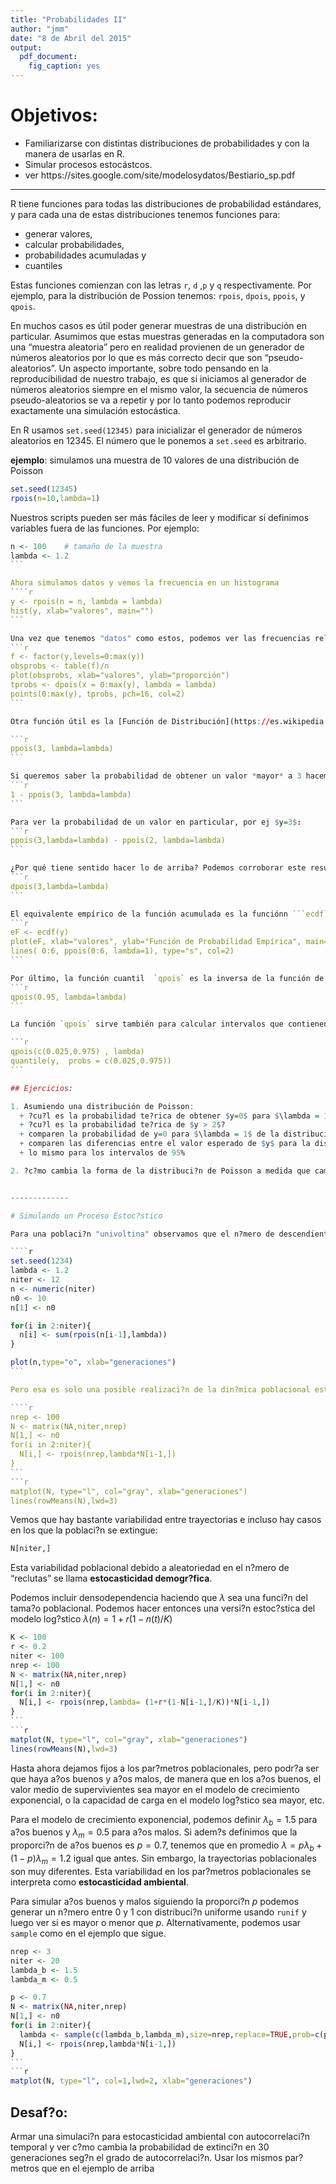 ```yaml
---
title: "Probabilidades II"
author: "jmm"
date: "8 de Abril del 2015"
output:
  pdf_document:
    fig_caption: yes
---
```


# Objetivos:

* Familiarizarse con distintas distribuciones de probabilidades y con la manera de usarlas en R. 
* Simular procesos estocástcos. 
* ver https://sites.google.com/site/modelosydatos/Bestiario_sp.pdf

----------  

R tiene funciones para todas las distribuciones de probabilidad estándares, y para cada una de estas distribuciones tenemos funciones para:

* generar valores, 
* calcular probabilidades, 
* probabilidades acumuladas y 
* cuantiles

Estas funciones comienzan con las letras `r`, `d` ,`p` y `q` respectivamente. Por ejemplo, para la distribución de Possion tenemos: `rpois`, `dpois`, `ppois`, y `qpois`.

En muchos casos es útil poder generar muestras de una distribución en particular.  Asumimos que estas muestras generadas en la computadora son una "muestra aleatoria" pero en realidad provienen de un generador de números aleatorios por lo que es más correcto decir que son "pseudo-aleatorios". Un aspecto importante, sobre todo pensando en la reproducibilidad de nuestro trabajo, es que si iniciamos al generador de números aleatorios siempre en el mismo valor, la secuencia de números pseudo-aleatorios se va a repetir y por lo tanto podemos reproducir exactamente una simulación estocástica.

En R usamos `set.seed(12345)` para inicializar el generador de números aleatorios en $12345$. El número que le ponemos a `set.seed` es arbitrario. 

**ejemplo**: simulamos una muestra de 10 valores de una distribución de Poisson
````r
set.seed(12345)
rpois(n=10,lambda=1)
````

Nuestros scripts pueden ser más fáciles de leer y modificar si definimos variables fuera de las funciones. Por ejemplo:
````r
n <- 100    # tamaño de la muestra
lambda <- 1.2
```

Ahora simulamos datos y vemos la frecuencia en un histograma
````r
y <- rpois(n = n, lambda = lambda)
hist(y, xlab="valores", main="")
```

Una vez que tenemos "datos" como estos, podemos ver las frecuencias relativas y compararlas con la distribución teórica usando la función ```dpois```.
```r

f <- factor(y,levels=0:max(y))
obsprobs <- table(f)/n
plot(obsprobs, xlab="valores", ylab="proporción")
tprobs <- dpois(x = 0:max(y), lambda = lambda) 
points(0:max(y), tprobs, pch=16, col=2) 
```

Otra función útil es la [Función de Distribución](https://es.wikipedia.org/wiki/Función_de_distribución), que nos da la probabilidad de encontrar un valor menor o igual a un valor dado. Por ejemplo, la probabilidad de obtener $y<=3$ con $\lambda=1$ es:

```r
ppois(3, lambda=lambda)
```

Si queremos saber la probabilidad de obtener un valor *mayor* a 3 hacemos
```r
1 - ppois(3, lambda=lambda)
```

Para ver la probabilidad de un valor en particular, por ej $y=3$: 
```r
ppois(3,lambda=lambda) - ppois(2, lambda=lambda)
```  

¿Por qué tiene sentido hacer lo de arriba? Podemos corroborar este resultado usando ```dpois```
```r
dpois(3,lambda=lambda)
```

El equivalente empírico de la función acumulada es la funciónn ```ecdf```:
```r
eF <- ecdf(y)
plot(eF, xlab="valores", ylab="Función de Probabilidad Empírica", main="")
lines( 0:6, ppois(0:6, lambda=1), type="s", col=2)
```

Por último, la función cuantil  `qpois` es la inversa de la función de distribución y para un valor de probabilidad acumulada nos devuelve el valor de la variable 
```r
qpois(0.95, lambda=lambda) 
```

La función `qpois` sirve también para calcular intervalos que contienen un porcentaje de los valores de la distribución. Por ejemplo, el 95% de los valores están entre ```qpois(c(0.025,0.975) , lambda)```. El equivalente empírico es la función `quantile`

```r
qpois(c(0.025,0.975) , lambda)
quantile(y,  probs = c(0.025,0.975))
```

## Ejercicios:

1. Asumiendo una distribución de Poisson:
  + ?cu?l es la probabilidad te?rica de obtener $y=0$ para $\lambda = 1$?
  + ?cu?l es la probabilidad te?rica de $y > 2$?
  + comparen la probabilidad de y=0 para $\lambda = 1$ de la distribuci?n te?rica con la obtenida emp?ricamente con muestras de 10, 100, 1000 y 10000 observaciones
  + comparen las diferencias entre el valor esperado de $y$ para la distribuci?n te?rica con los valores emp?ricos de muestras de 10, 100, 1000 y 10000 observaciones
  + lo mismo para los intervalos de 95%

2. ?c?mo cambia la forma de la distribuci?n de Poisson a medida que cambia $\lambda$? (pueden ver esto simulando datos y haciendo histogramas o graficando las probabilidades te?ricas)


-------------

# Simulando un Proceso Estoc?stico

Para una poblaci?n "univoltina" observamos que el n?mero de descendientes por hembra que llegan a adulto se puede representar con una distribuci?n de Possion con $\lambda = 1.2$. Suponiendo que la poblaci?n arranca en $10$ individuos, para $12$ generaciones podemos hacer una simulaci?n:

````r
set.seed(1234)
lambda <- 1.2
niter <- 12
n <- numeric(niter)
n0 <- 10
n[1] <- n0

for(i in 2:niter){
  n[i] <- sum(rpois(n[i-1],lambda))
}

plot(n,type="o", xlab="generaciones")
```

Pero esa es solo una posible realizaci?n de la din?mica poblacional estoc?stica. Para ver que esperamos que ocurra tenemos que hacer r?plicas:

````r
nrep <- 100
N <- matrix(NA,niter,nrep)
N[1,] <- n0
for(i in 2:niter){
  N[i,] <- rpois(nrep,lambda*N[i-1,])
}
```
```r
matplot(N, type="l", col="gray", xlab="generaciones")
lines(rowMeans(N),lwd=3)
````

Vemos que hay bastante variabilidad entre trayectorias e incluso hay casos en los que la poblaci?n se extingue:
````r
N[niter,]
````

Esta variabilidad poblacional debido a aleatoriedad en el n?mero de "reclutas" se llama **estocasticidad demogr?fica**.

Podemos incluir densodependencia haciendo que $\lambda$ sea una funci?n del tama?o poblacional. Podemos hacer entonces una versi?n estoc?stica del modelo log?stico $\lambda (n) = 1 + r (1-n(t)/K)$

````r
K <- 100
r <- 0.2
niter <- 100
nrep <- 100
N <- matrix(NA,niter,nrep)
N[1,] <- n0
for(i in 2:niter){
  N[i,] <- rpois(nrep,lambda= (1+r*(1-N[i-1,]/K))*N[i-1,])
}
```
```r
matplot(N, type="l", col="gray", xlab="generaciones")
lines(rowMeans(N),lwd=3)
````

Hasta ahora dejamos fijos a los par?metros poblacionales, pero podr?a ser que haya a?os buenos y a?os malos, de manera que en los a?os buenos, el valor medio de supervivientes sea mayor en el modelo de crecimiento exponencial, o la capacidad de carga en el modelo log?stico sea mayor, etc.

Para el modelo de crecimiento exponencial, podemos definir $\lambda_b = 1.5$ para a?os buenos y $\lambda_m = 0.5$ para a?os malos. Si adem?s definimos que la proporci?n de a?os buenos es $p=0.7$, tenemos que en promedio $\lambda = p \lambda_b + (1 - p) \lambda_m = 1.2$ igual que antes. Sin embargo, la trayectorias poblacionales son muy diferentes. Esta variabilidad en los par?metros poblacionales se interpreta como **estocasticidad ambiental**.

Para simular a?os buenos y malos siguiendo la proporci?n $p$ podemos generar un n?mero entre 0 y 1 con distribuci?n uniforme usando ```runif``` y luego ver si es mayor o menor que $p$. Alternativamente, podemos usar ```sample``` como en el ejemplo que sigue.

````r
nrep <- 3
niter <- 20
lambda_b <- 1.5
lambda_m <- 0.5

p <- 0.7
N <- matrix(NA,niter,nrep)
N[1,] <- n0
for(i in 2:niter){
  lambda <- sample(c(lambda_b,lambda_m),size=nrep,replace=TRUE,prob=c(p, 1-p))
  N[i,] <- rpois(nrep,lambda*N[i-1,])
}
```
```r
matplot(N, type="l", col=1,lwd=2, xlab="generaciones")
````

## Desaf?o:

Armar una simulaci?n para estocasticidad ambiental con autocorrelaci?n temporal y ver c?mo cambia la probabilidad de extinci?n en 30 generaciones seg?n el grado de autocorrelaci?n. Usar los mismos par?metros que en el ejemplo de arriba
